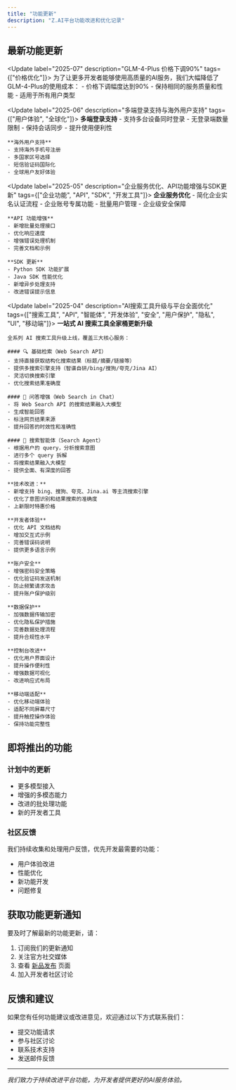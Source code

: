 ```yaml
---
title: "功能更新"
description: "Z.AI平台功能改进和优化记录"
---
```


## 最新功能更新

<Update label="2025-07" description="GLM-4-Plus 价格下调90%" tags={["价格优化"]}>
    为了让更多开发者能够使用高质量的AI服务，我们大幅降低了GLM-4-Plus的使用成本：
    - 价格下调幅度达到90%
    - 保持相同的服务质量和性能
    - 适用于所有用户类型
</Update>

<Update label="2025-06" description="多端登录支持与海外用户支持" tags={["用户体验", "全球化"]}>
    **多端登录支持**
    - 支持多台设备同时登录
    - 无登录端数量限制
    - 保持会话同步
    - 提升使用便利性
    
    **海外用户支持**
    - 支持海外手机号注册
    - 多国家区号选择
    - 短信验证码国际化
    - 全球用户友好体验
</Update>

<Update label="2025-05" description="企业服务优化、API功能增强与SDK更新" tags={["企业功能", "API", "SDK", "开发工具"]}>
    **企业服务优化**
    - 简化企业实名认证流程
    - 企业账号专属功能
    - 批量用户管理
    - 企业级安全保障
    
    **API 功能增强**
    - 新增批量处理接口
    - 优化响应速度
    - 增强错误处理机制
    - 完善文档和示例
    
    **SDK 更新**
    - Python SDK 功能扩展
    - Java SDK 性能优化
    - 新增异步处理支持
    - 改进错误提示信息
</Update>

<Update label="2025-04" description="AI搜索工具升级与平台全面优化" tags={["搜索工具", "API", "智能体", "开发体验", "安全", "用户保护", "隐私", "UI", "移动端"]}>
    **一站式 AI 搜索工具全家桶更新升级**

    全系列 AI 搜索工具升级上线，覆盖三大核心服务：

    #### 🔍 基础检索（Web Search API）
    - 支持直接获取结构化搜索结果（标题/摘要/链接等）
    - 提供多搜索引擎支持（智谱自研/bing/搜狗/夸克/Jina AI）
    - 灵活切换搜索引擎
    - 优化搜索结果准确度

    #### 💬 问答增强（Web Search in Chat）
    - 将 Web Search API 的搜索结果融入大模型
    - 生成智能回答
    - 标注网页结果来源
    - 提升回答的时效性和准确性

    #### 🤖 搜索智能体（Search Agent）
    - 根据用户的 query，分析搜索意图
    - 进行多个 query 拆解
    - 将搜索结果融入大模型
    - 提供全面、有深度的回答

    **技术改进：**
    - 新增支持 bing、搜狗、夸克、Jina.ai 等主流搜索引擎
    - 优化了意图识别和结果搜索的准确度
    - 上新限时特惠价格
    
    **开发者体验**
    - 优化 API 文档结构
    - 增加交互式示例
    - 完善错误码说明
    - 提供更多语言示例
    
    **账户安全**
    - 增强密码安全策略
    - 优化验证码发送机制
    - 防止频繁请求攻击
    - 提升账户保护级别
    
    **数据保护**
    - 加强数据传输加密
    - 优化隐私保护措施
    - 完善数据处理流程
    - 提升合规性水平
    
    **控制台改进**
    - 优化用户界面设计
    - 提升操作便利性
    - 增强数据可视化
    - 改进响应式布局
    
    **移动端适配**
    - 优化移动端体验
    - 适配不同屏幕尺寸
    - 提升触控操作体验
    - 保持功能完整性
</Update>

## 即将推出的功能

### 计划中的更新
- 更多模型接入
- 增强的多模态能力
- 改进的批处理功能
- 新的开发者工具

### 社区反馈
我们持续收集和处理用户反馈，优先开发最需要的功能：
- 用户体验改进
- 性能优化
- 新功能开发
- 问题修复

## 获取功能更新通知

要及时了解最新的功能更新，请：

1. 订阅我们的更新通知
2. 关注官方社交媒体
3. 查看 [新品发布](/cn/update/new-releases) 页面
4. 加入开发者社区讨论

## 反馈和建议

如果您有任何功能建议或改进意见，欢迎通过以下方式联系我们：
- 提交功能请求
- 参与社区讨论
- 联系技术支持
- 发送邮件反馈

---

*我们致力于持续改进平台功能，为开发者提供更好的AI服务体验。*
